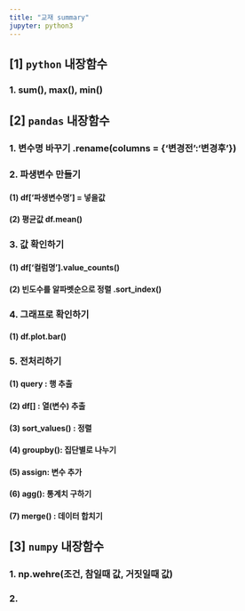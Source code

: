 ```yaml
---
title: "교재 summary"
jupyter: python3
---
```


## [1] `python` 내장함수
### 1. sum(), max(), min()

## [2] `pandas` 내장함수
### 1. 변수명 바꾸기 .rename(columns = {'변경전':'변경후'})
### 2. 파생변수 만들기 
#### (1) df['파생변수명'] = 넣을값
#### (2) 평균값 df.mean()
### 3. 값 확인하기
#### (1) df['컬럼명'].value_counts()
#### (2) 빈도수를 알파벳순으로 정렬 .sort_index()
### 4. 그래프로 확인하기
#### (1) df.plot.bar() 
### 5. 전처리하기
#### (1) query : 행 추출
#### (2) df[] : 열(변수) 추출
#### (3) sort_values() : 정렬
#### (4) groupby(): 집단별로 나누기
#### (5) assign: 변수 추가
#### (6) agg(): 통계치 구하기
#### (7) merge() : 데이터 합치기

## [3] `numpy` 내장함수
### 1. np.wehre(조건, 참일때 값, 거짓일때 값)
### 2. 